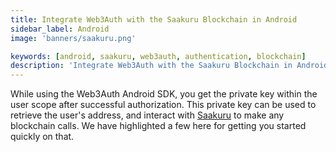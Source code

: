 ```yaml
---
title: Integrate Web3Auth with the Saakuru Blockchain in Android
sidebar_label: Android
image: 'banners/saakuru.png'

keywords: [android, saakuru, web3auth, authentication, blockchain]
description: 'Integrate Web3Auth with the Saakuru Blockchain in Android | Embedded Wallets'
---
```



<SEO
  title="Integrate Web3Auth with the Saakuru Blockchain in Android"
  description="Integrate Web3Auth with the Saakuru Blockchain in Android | Embedded Wallets"
  image="https://web3auth.io/docs/banners/saakuru.png"
  slug="/embedded-wallets/connect-blockchain/evm/saakuru/android"
/>

While using the Web3Auth Android SDK, you get the private key within the user scope after successful authorization. This private key can be used to retrieve the user's address, and interact with [Saakuru](https://saakuru.com/) to make any blockchain calls. We have highlighted a few here for getting you started quickly on that.

<EVMInteraction />
